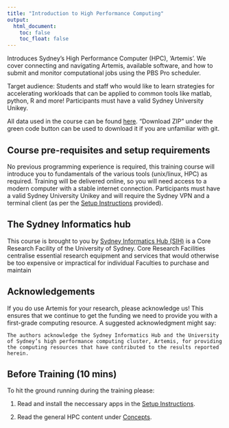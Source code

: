 ```yaml
---
title: "Introduction to High Performance Computing"
output:
  html_document:
    toc: false
    toc_float: false
---
```



Introduces Sydney’s High Performance Computer (HPC), ‘Artemis’. We cover connecting and navigating Artemis, available software, and how to submit and monitor computational jobs using the PBS Pro scheduler.

Target audience: Students and staff who would like to learn strategies for accelerating workloads that can be applied to common tools like matlab, python, R and more! Participants must have a valid Sydney University Unikey.

All data used in the course can be found [here](https://github.com/Sydney-Informatics-Hub/IntroHPCData). "Download ZIP" under the green code button can be used to download it if you are unfamiliar with git. 


## Course pre-requisites and setup requirements

No previous programming experience is required, this training course will introduce you to fundamentals of the various tools (unix/linux, HPC) as required. Training will be delivered online, so you will need access to a modern computer with a stable internet connection. Participants must have a valid Sydney University Unikey and will require the Sydney VPN and a terminal client (as per the [Setup Instructions](./setup.qmd) provided).

## The Sydney Informatics hub

This course is brought to you by [Sydney Informatics Hub (SIH)](https://informatics.sydney.edu.au) is a Core Research Facility of the University of Sydney. Core Research Facilities centralise essential research equipment and services that would otherwise be too expensive or impractical for individual Faculties to purchase and maintain


## Acknowledgements

If you do use Artemis for your research, please acknowledge us! This ensures that we continue to get the funding we need to provide you with a first-grade computing resource. A suggested acknowledgment might say:

`The authors acknowledge the Sydney Informatics Hub and the University of Sydney’s high performance computing cluster, Artemis, for providing the computing resources that have contributed to the results reported herein.`


## Before Training (10 mins)

To hit the ground running during the training please:

1. Read and install the neccessary apps in the [Setup Instructions](./setup.html).

2. Read the general HPC content under [Concepts](./notebooks/02_connect.qmd).
